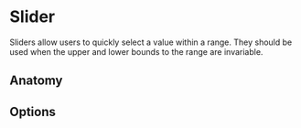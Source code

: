 # Slider

Sliders allow users to quickly select a value within a range. They should be used when the upper and lower bounds to the
range are invariable.

<Imagefullwidth image="slider-hero.svg" title="slider example" />

<AssetLinks>
  <AssetLink href="https://react.fabric-ds.io/slider" />
  <AssetLink href="https://vue.fabric-ds.io/slider" />
</AssetLinks>

<TableOfContents />

## Anatomy

<Imagefullwidth image="slider-anatomy.svg" title="slider anatomy example" />

## Options

